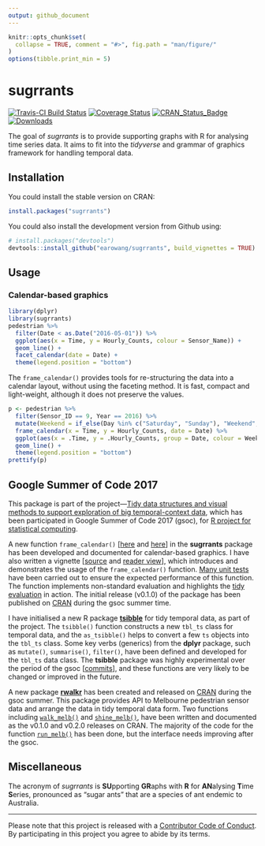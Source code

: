 ```yaml
---
output: github_document
---
```


<!-- README.md is generated from README.Rmd. Please edit that file -->

```r
knitr::opts_chunk$set(
  collapse = TRUE, comment = "#>", fig.path = "man/figure/"
)
options(tibble.print_min = 5)
```

# sugrrants

[![Travis-CI Build Status](https://travis-ci.org/earowang/sugrrants.svg?branch=master)](https://travis-ci.org/earowang/sugrrants)
[![Coverage Status](https://img.shields.io/codecov/c/github/earowang/sugrrants/master.svg)](https://codecov.io/github/earowang/sugrrants?branch=master)
[![CRAN_Status_Badge](http://www.r-pkg.org/badges/version/sugrrants)](https://cran.r-project.org/package=sugrrants)
[![Downloads](http://cranlogs.r-pkg.org/badges/sugrrants?color=brightgreen)](https://cran.r-project.org/package=sugrrants)

The goal of *sugrrants* is to provide supporting graphs with R for analysing time series data. It aims to fit into the *tidyverse* and grammar of graphics framework for handling temporal data.

## Installation

You could install the stable version on CRAN:

```r
install.packages("sugrrants")
```

You could also install the development version from Github using:

```r
# install.packages("devtools")
devtools::install_github("earowang/sugrrants", build_vignettes = TRUE)
```

## Usage

### Calendar-based graphics

```r
library(dplyr)
library(sugrrants)
pedestrian %>%
  filter(Date < as.Date("2016-05-01")) %>% 
  ggplot(aes(x = Time, y = Hourly_Counts, colour = Sensor_Name)) +
  geom_line() +
  facet_calendar(date = Date) +
  theme(legend.position = "bottom")
```

The `frame_calendar()` provides tools for re-structuring the data into a calendar layout, without using the faceting method. It is fast, compact and light-weight, although it does not preserve the values.

```r
p <- pedestrian %>%
  filter(Sensor_ID == 9, Year == 2016) %>%
  mutate(Weekend = if_else(Day %in% c("Saturday", "Sunday"), "Weekend", "Weekday")) %>%
  frame_calendar(x = Time, y = Hourly_Counts, date = Date) %>% 
  ggplot(aes(x = .Time, y = .Hourly_Counts, group = Date, colour = Weekend)) +
  geom_line() +
  theme(legend.position = "bottom")
prettify(p)
```

## Google Summer of Code 2017

This package is part of the project---[Tidy data structures and visual methods to support exploration of big temporal-context data](https://summerofcode.withgoogle.com/projects/#4790455121215488), which has been participated in Google Summer of Code 2017 (gsoc), for [R project for statistical computing](https://www.r-project.org). 

A new function `frame_calendar()` [[here](https://github.com/earowang/sugrrants/blob/master/R/frame-calendar.R) and [here](https://github.com/earowang/sugrrants/blob/master/R/calendar-fun.R)] in the **sugrrants** package has been developed and documented for calendar-based graphics. I have also written a vignette [[source](https://github.com/earowang/sugrrants/blob/master/vignettes/frame-calendar.Rmd) and [reader view](http://pkg.earo.me/sugrrants/articles/frame-calendar.html)], which introduces and demonstrates the usage of the `frame_calendar()` function. [Many unit tests](https://github.com/earowang/sugrrants/blob/master/tests/testthat/test-calendar.R) have been carried out to ensure the expected performance of this function. The function implements non-standard evaluation and highlights the [tidy evaluation](http://rlang.tidyverse.org/articles/tidy-evaluation.html) in action. The initial release (v0.1.0) of the package has been published on [CRAN](https://CRAN.R-project.org/package=sugrrants) during the gsoc summer time.

I have initialised a new R package [**tsibble**](https://github.com/earowang/tsibble) for tidy temporal data, as part of the project. The `tsibble()` function constructs a new `tbl_ts` class for temporal data, and the `as_tsibble()` helps to convert a few `ts` objects into the `tbl_ts` class. Some key verbs (generics) from the **dplyr** package, such as `mutate()`, `summarise()`, `filter()`, have been defined and developed for the `tbl_ts` data class. The **tsibble** package was highly experimental over the period of the gsoc [[commits](https://github.com/earowang/tsibble/commit/aba1cfc2eec88966c43232fe5d249522f88e1e27)], and these functions are very likely to be changed or improved in the future.

A new package [**rwalkr**](https://github.com/earowang/rwalkr) has been created and released on [CRAN](https://cran.r-project.org/package=rwalkr) during the gsoc summer. This package provides API to Melbourne pedestrian sensor data and arrange the data in tidy temporal data form. Two functions including [`walk_melb()`](https://github.com/earowang/rwalkr/blob/master/R/scrape.R) and [`shine_melb()`](https://github.com/earowang/rwalkr/blob/master/R/shiny.R), have been written and documented as the v0.1.0 and v0.2.0 releases on CRAN. The majority of the code for the function [`run_melb()`](https://github.com/earowang/rwalkr/blob/master/R/soda.R) has been done, but the interface needs improving after the gsoc.

## Miscellaneous

The acronym of *sugrrants* is **SU**pporting **GR**aphs with **R** for **AN**alysing **T**ime **S**eries, pronounced as "sugar ants" that are a species of ant endemic to Australia.

---
Please note that this project is released with a [Contributor Code of Conduct](.github/CODE_OF_CONDUCT.md). By participating in this project you agree to abide by its terms.
